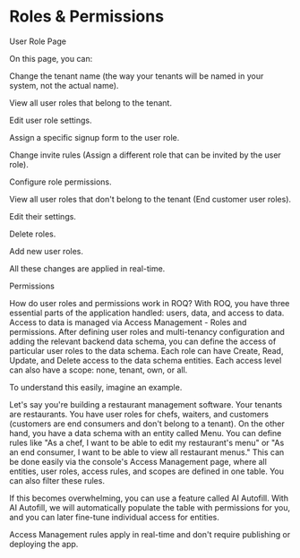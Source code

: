 # Roles & Permissions

User Role Page

On this page, you can:

Change the tenant name (the way your tenants will be named in your system, not the actual name).

View all user roles that belong to the tenant.

Edit user role settings.

Assign a specific signup form to the user role.

Change invite rules (Assign a different role that can be invited by the user role).

Configure role permissions.

View all user roles that don't belong to the tenant (End customer user roles).

Edit their settings.

Delete roles.

Add new user roles.

All these changes are applied in real-time.

Permissions

How do user roles and permissions work in ROQ? With ROQ, you have three essential parts of the application handled: users, data, and access to data. Access to data is managed via Access Management - Roles and permissions. After defining user roles and multi-tenancy configuration and adding the relevant backend data schema, you can define the access of particular user roles to the data schema. Each role can have Create, Read, Update, and Delete access to the data schema entities. Each access level can also have a scope: none, tenant, own, or all.

To understand this easily, imagine an example.

Let's say you're building a restaurant management software. Your tenants are restaurants. You have user roles for chefs, waiters, and customers (customers are end consumers and don't belong to a tenant). On the other hand, you have a data schema with an entity called Menu. You can define rules like "As a chef, I want to be able to edit my restaurant's menu" or "As an end consumer, I want to be able to view all restaurant menus." This can be done easily via the console's Access Management page, where all entities, user roles, access rules, and scopes are defined in one table. You can also filter these rules.

If this becomes overwhelming, you can use a feature called AI Autofill. With AI Autofill, we will automatically populate the table with permissions for you, and you can later fine-tune individual access for entities.

Access Management rules apply in real-time and don't require publishing or deploying the app.
